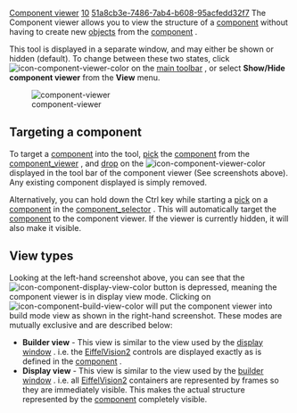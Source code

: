 [[Property:title|Component viewer]]
[[Property:weight|10]]
[[Property:uuid|51a8cb3e-7486-7ab4-b608-95acfedd32f7]]
The Component viewer allows you to view the structure of a [[EiffelBuild Notation|component]]  without having to create new [[EiffelBuild Notation|objects]]  from the [[EiffelBuild Notation|component]] . 

This tool is displayed in a separate window, and may either be shown or hidden (default). To change between these two states, click  [[Image:icon-component-viewer-color]]  on the [[Main toolbar| main toolbar]] , or select '''Show/Hide component viewer''' from the '''View''' menu. 

[[Image:component-viewer]]  

==Targeting a component==

To target a [[EiffelBuild Notation|component]]  into the tool, [[EiffelBuild Notation|pick]]  the [[EiffelBuild Notation|component]]  from the [[Component viewer|component_viewer]] , and [[EiffelBuild Notation|drop]]  on the  [[Image:icon-component-viewer-color]]  displayed in the tool bar of the component viewer (See screenshots above). Any existing component displayed is simply removed. 

Alternatively, you can hold down the Ctrl key while starting a [[EiffelBuild Notation|pick]]  on a [[EiffelBuild Notation|component]]  in the [[Component selector| component_selector]] . This will automatically target the [[EiffelBuild Notation|component]]  to the component viewer. If the viewer is currently hidden, it will also make it visible. 

==View types==

Looking at the left-hand screenshot above, you can see that the  [[Image:icon-component-display-view-color]]  button is depressed, meaning the component viewer is in display view mode. Clicking on  [[Image:icon-component-build-view-color]]  will put the component viewer into build mode view as shown in the right-hand screenshot. These modes are mutually exclusive and are described below: 
*  '''Builder view''' - This view is similar to the view used by the [[Display window|display window]] . i.e. the [[EiffelVision Introduction|EiffelVision2]]  controls are displayed exactly as is defined in the [[EiffelBuild Notation|component]] . 
*  '''Display view''' - This view is similar to the view used by the [[Builder window|builder window]] . i.e. all [[EiffelVision Introduction|EiffelVision2]]  containers are represented by frames so they are immediately visible. This makes the actual structure represented by the [[EiffelBuild Notation|component]]  completely visible. 

{{note| '''Note''': The type of the "root_object" within the component is displayed in the toolbar of the component viewer. }}

{{seealso| '''See also''' <br/>
[[Builder window|Builder window]]  <br/>
[[Layout constructor| Layout constructor]]  }}





